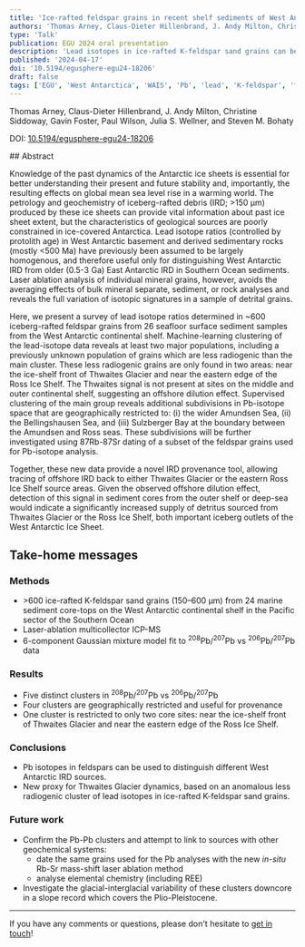 ```yaml
---
title: 'Ice-rafted feldspar grains in recent shelf sediments of West Antarctica: provenance pathways via lead isotope compositions'
authors: 'Thomas Arney, Claus-Dieter Hillenbrand, J. Andy Milton, Christine Siddoway, Gavin Foster, Paul Wilson, Julia S. Wellner, and Steven M. Bohaty' 
type: 'Talk'
publication: EGU 2024 oral presentation
description: 'Lead isotopes in ice-rafted K-feldspar sand grains can be used to distinguish different West Antarctic IRD sources. One anomalous less radiogenic cluster provides a possible proxy for Thwaites Glacier dynamics.'
published: '2024-04-17'
doi: '10.5194/egusphere-egu24-18206'
draft: false
tags: ['EGU', 'West Antarctica', 'WAIS', 'Pb', 'lead', 'K-feldspar', 'feldspar', 'Kfs', 'Thwaites']
---
```


Thomas Arney, Claus-Dieter Hillenbrand, J. Andy Milton, Christine Siddoway, Gavin Foster, Paul Wilson, Julia S. Wellner, and Steven M. Bohaty

DOI: [10.5194/egusphere-egu24-18206](https://doi.org/10.5194/egusphere-egu24-18206)


<InfoBox>
## Abstract

Knowledge of the past dynamics of the Antarctic ice sheets is essential for better understanding their present and future stability and, importantly, the resulting effects on global mean sea level rise in a warming world. The petrology and geochemistry of iceberg-rafted debris (IRD; >150 μm) produced by these ice sheets can provide vital information about past ice sheet extent, but the characteristics of geological sources are poorly constrained in ice-covered Antarctica. Lead isotope ratios (controlled by protolith age) in West Antarctic basement and derived sedimentary rocks (mostly \<500 Ma) have previously been assumed to be largely homogenous, and therefore useful only for distinguishing West Antarctic IRD from older (0.5-3 Ga) East Antarctic IRD in Southern Ocean sediments. Laser ablation analysis of individual mineral grains, however, avoids the averaging effects of bulk mineral separate, sediment, or rock analyses and reveals the full variation of isotopic signatures in a sample of detrital grains.

Here, we present a survey of lead isotope ratios determined in ~600 iceberg-rafted feldspar grains from 26 seafloor surface sediment samples from the West Antarctic continental shelf. Machine-learning clustering of the lead-isotope data reveals at least two major populations, including a previously unknown population of grains which are less radiogenic than the main cluster. These less radiogenic grains are only found in two areas: near the ice-shelf front of Thwaites Glacier and near the eastern edge of the Ross Ice Shelf. The Thwaites signal is not present at sites on the middle and outer continental shelf, suggesting an offshore dilution effect. Supervised clustering of the main group reveals additional subdivisions in Pb-isotope space that are geographically restricted to: (i) the wider Amundsen Sea, (ii) the Bellingshausen Sea, and (iii) Sulzberger Bay at the boundary between the Amundsen and Ross seas. These subdivisions will be further investigated using 87Rb-87Sr dating of a subset of the feldspar grains used for Pb-isotope analysis.

Together, these new data provide a novel IRD provenance tool, allowing tracing of offshore IRD back to either Thwaites Glacier or the eastern Ross Ice Shelf source areas. Given the observed offshore dilution effect, detection of this signal in sediment cores from the outer shelf or deep-sea would indicate a significantly increased supply of detritus sourced from Thwaites Glacier or the Ross Ice Shelf, both important iceberg outlets of the West Antarctic Ice Sheet.
</InfoBox>

## Take-home messages

### Methods

- \>600 ice-rafted K-feldspar sand grains (150–600 μm) from 24 marine sediment core-tops on the West Antarctic continental shelf in the Pacific sector of the Southern Ocean
- Laser-ablation multicollector ICP-MS
- 6-component Gaussian mixture model fit to <sup>208</sup>Pb/<sup>207</sup>Pb vs <sup>206</sup>Pb/<sup>207</sup>Pb data

### Results

- Five distinct clusters in <sup>208</sup>Pb/<sup>207</sup>Pb vs <sup>206</sup>Pb/<sup>207</sup>Pb
- Four clusters are geographically restricted and useful for provenance
- One cluster is restricted to only two core sites: near the ice-shelf front of Thwaites Glacier and near the eastern edge of the Ross Ice Shelf.

### Conclusions

- Pb isotopes in feldspars can be used to distinguish different West Antarctic IRD sources.
- New proxy for Thwaites Glacier dynamics, based on an anomalous less radiogenic cluster of lead isotopes in ice-rafted K-feldspar sand grains.


### Future work

- Confirm the Pb-Pb clusters and attempt to link to sources with other geochemical systems:
  - date the same grains used for the Pb analyses with the new *in-situ* Rb-Sr mass-shift laser ablation method
  - analyse elemental chemistry (including REE)
- Investigate the glacial-interglacial variability of these clusters downcore in a slope record which covers the Plio-Pleistocene.

---

If you have any comments or questions, please don't hesitate to [get in touch](/contact)!

